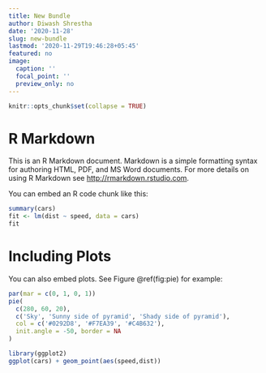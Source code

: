```yaml
---
title: New Bundle
author: Diwash Shrestha
date: '2020-11-28'
slug: new-bundle
lastmod: '2020-11-29T19:46:28+05:45'
featured: no
image:
  caption: ''
  focal_point: ''
  preview_only: no
---
```



```r
knitr::opts_chunk$set(collapse = TRUE)
```

# R Markdown

This is an R Markdown document. Markdown is a simple formatting syntax for authoring HTML, PDF, and MS Word documents. For more details on using R Markdown see <http://rmarkdown.rstudio.com>.

You can embed an R code chunk like this:

```r
summary(cars)
fit <- lm(dist ~ speed, data = cars)
fit
```

# Including Plots

You can also embed plots. See Figure \@ref(fig:pie) for example:

```r
par(mar = c(0, 1, 0, 1))
pie(
  c(280, 60, 20),
  c('Sky', 'Sunny side of pyramid', 'Shady side of pyramid'),
  col = c('#0292D8', '#F7EA39', '#C4B632'),
  init.angle = -50, border = NA
)
```

```r
library(ggplot2)
ggplot(cars) + geom_point(aes(speed,dist))
```
